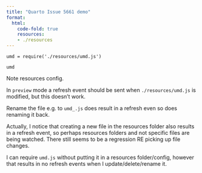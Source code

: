 ```yaml
---
title: "Quarto Issue 5661 demo"
format:
  html:
    code-fold: true
    resources:
    - ./resources
---
```


```ojs
umd = require('./resources/umd.js')

umd
```

Note resources config.

In `preview` mode a refresh event should be sent when `./resources/umd.js` is modified, but this doesn't work.

Rename the file e.g. to `umd_.js` does result in a refresh even so does renaming it back.

Actually, I notice that creating a new file in the resources folder also results in a refresh event, so perhaps resources folders and not specific files are being watched. There still seems to be a regression RE picking up file changes.

I can require `umd.js` without putting it in a resources folder/config, however that results in no refresh events when I update/delete/rename it.
